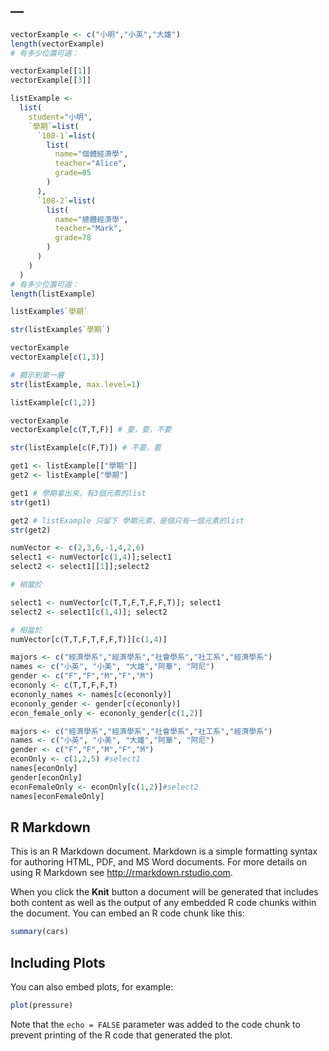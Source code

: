---
---
```r
vectorExample <- c("小明","小英","大雄")
length(vectorExample)
# 有多少位置可選：
```
```r
vectorExample[[1]]
vectorExample[[3]]
```
```r
listExample <- 
  list(
    student="小明",
    `學期`=list(
      `108-1`=list(
        list(
          name="個體經濟學",
          teacher="Alice",
          grade=85
        )
      ),
      `108-2`=list(
        list(
          name="總體經濟學",
          teacher="Mark",
          grade=78
        )
      )
    )
  )
# 有多少位置可選：
length(listExample)

```
```r
listExample$`學期`
```
```r
str(listExample$`學期`)
```

```r
vectorExample
vectorExample[c(1,3)]
```
```r
# 顯示到第一層
str(listExample, max.level=1)

listExample[c(1,2)]
```
```r
vectorExample
vectorExample[c(T,T,F)] # 要，要，不要
```
```r
str(listExample[c(F,T)]) # 不要，要

```
```r
get1 <- listExample[["學期"]]
get2 <- listExample["學期"]
```
```r
get1 # 學期拿出來，有3個元素的list
str(get1)
```
```r
get2 # listExample 只留下 學期元素，是個只有一個元素的list
str(get2)
```
```r
numVector <- c(2,3,6,-1,4,2,6)
select1 <- numVector[c(1,4)];select1
select2 <- select1[[1]];select2

# 相當於

```
```r
select1 <- numVector[c(T,T,F,T,F,F,T)]; select1
select2 <- select1[c(1,4)]; select2

# 相當於
numVector[c(T,T,F,T,F,F,T)][c(1,4)]
```
```r
majors <- c("經濟學系","經濟學系","社會學系","社工系","經濟學系")
names <- c("小英", "小美", "大雄","阿華", "阿尼")
gender <- c("F","F","M","F","M")
econonly <- c(T,T,F,F,T)
econonly_names <- names[c(econonly)]
econonly_gender <- gender[c(econonly)]
econ_female_only <- econonly_gender[c(1,2)]


```
```r
majors <- c("經濟學系","經濟學系","社會學系","社工系","經濟學系")
names <- c("小英", "小美", "大雄","阿華", "阿尼")
gender <- c("F","F","M","F","M")
econOnly <- c(1,2,5) #select1
names[econOnly]
gender[econOnly]
econFemaleOnly <- econOnly[c(1,2)]#select2
names[econFemaleOnly]
```

## R Markdown

This is an R Markdown document. Markdown is a simple formatting syntax for authoring HTML, PDF, and MS Word documents. For more details on using R Markdown see <http://rmarkdown.rstudio.com>.

When you click the **Knit** button a document will be generated that includes both content as well as the output of any embedded R code chunks within the document. You can embed an R code chunk like this:

```r
summary(cars)
```

## Including Plots

You can also embed plots, for example:

```r
plot(pressure)
```

Note that the `echo = FALSE` parameter was added to the code chunk to prevent printing of the R code that generated the plot.
